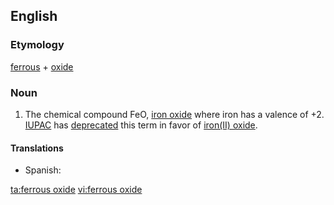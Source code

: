 ==English==

===Etymology===
[[ferrous]] + [[oxide]]

===Noun===
{{en-noun|head=[[ferrous]] [[oxide]]|-}}
{{wikipedia}}

# {{context|chemistry|lang=en}} The chemical compound FeO, [[iron oxide]] where iron has a valence of +2.  [[IUPAC]] has [[deprecated]] this term in favor of [[iron(II) oxide]].

====Translations====
{{trans-top|chemical compound}}
*Spanish: {{t|es|óxido ferroso|m}}
{{trans-mid}}
{{trans-bottom}}

[[ta:ferrous oxide]]
[[vi:ferrous oxide]]